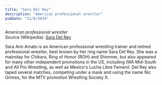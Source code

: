 ```yaml
---
title: "Sara Del Rey"
description: "American professional wrestler"
pubDate: "11/8/2024"
---
```


*American professional wrestler*  
Source (Wikipedia): [Sara Del Rey][1]

Sara Ann Amato is an American professional wrestling trainer and retired professional wrestler, best known by her ring name Sara Del Rey. She was a mainstay for Chikara, Ring of Honor (ROH) and Shimmer, but also appeared for many other independent promotions in the US, including IWA Mid-South and All Pro Wrestling, as well as Mexico's Lucha Libre Femenil. Del Rey also taped several matches, competing under a mask and using the name Nic Grimes, for the MTV promotion Wrestling Society X.

[1]: https://en.wikipedia.org/wiki/Sara_Del_Rey
